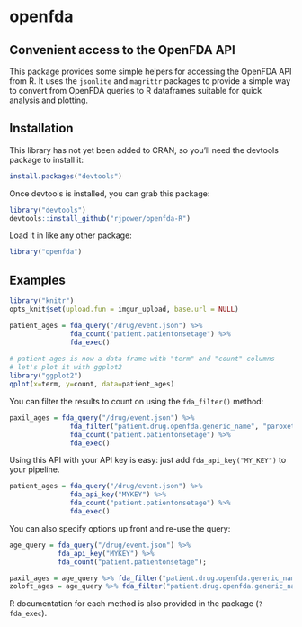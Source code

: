 # openfda
## Convenient access to the OpenFDA API

This package provides some simple helpers for accessing the OpenFDA API
from R.  It uses the `jsonlite` and `magrittr` packages to provide a 
simple way to convert from OpenFDA queries to R dataframes suitable
for quick analysis and plotting.

## Installation

This library has not yet been added to CRAN, so you'll need the devtools
package to install it:

```R
install.packages("devtools")
````

Once devtools is installed, you can grab this package:

```R
library("devtools")
devtools::install_github("rjpower/openfda-R")
```

Load it in like any other package:

```r
library("openfda")
```

## Examples

```r
library("knitr")
opts_knit$set(upload.fun = imgur_upload, base.url = NULL)
```

```r
patient_ages = fda_query("/drug/event.json") %>%
               fda_count("patient.patientonsetage") %>%
               fda_exec()
               
# patient ages is now a data frame with "term" and "count" columns
# let's plot it with ggplot2
library("ggplot2")
qplot(x=term, y=count, data=patient_ages)
```

You can filter the results to count on using the `fda_filter()` method:

```r
paxil_ages = fda_query("/drug/event.json") %>%
               fda_filter("patient.drug.openfda.generic_name", "paroxetine")
               fda_count("patient.patientonsetage") %>%
               fda_exec()
```

Using this API with your API key is easy: just add
`fda_api_key("MY_KEY")` to your pipeline.

```r
patient_ages = fda_query("/drug/event.json") %>%
               fda_api_key("MYKEY") %>%
               fda_count("patient.patientonsetage") %>%
               fda_exec()
```

You can also specify options up front and re-use the query:

```r
age_query = fda_query("/drug/event.json") %>%
            fda_api_key("MYKEY") %>%
            fda_count("patient.patientonsetage");

paxil_ages = age_query %>% fda_filter("patient.drug.openfda.generic_name", "paroxetine") %>% fda_exec()
zoloft_ages = age_query %>% fda_filter("patient.drug.openfda.generic_name", "sertraline") %>% fda_exec()
```

R documentation for each method is also provided in the package (`? fda_exec`).

